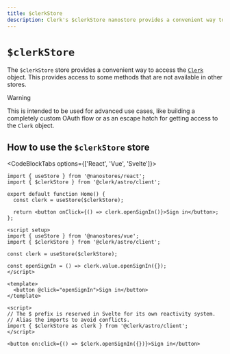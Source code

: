 ```yaml
---
title: $clerkStore
description: Clerk's $clerkStore nanostore provides a convenient way to access the `Clerk` object. This provides access to some methods that are not available in other stores.
---
```


# `$clerkStore`

The `$clerkStore` store provides a convenient way to access the [`Clerk`](https://clerk.com/docs/references/javascript/clerk/clerk) object. This provides access to some methods that are not available in other stores.

> [!WARNING]
> This is intended to be used for advanced use cases, like building a completely custom OAuth flow or as an escape hatch for getting access to the `Clerk` object.

## How to use the `$clerkStore` store

<CodeBlockTabs options={['React', 'Vue', 'Svelte']}>
  ```tsx {{ prettier: false, filename: 'components/sign-in.tsx' }}
  import { useStore } from '@nanostores/react';
  import { $clerkStore } from '@clerk/astro/client';

  export default function Home() {
    const clerk = useStore($clerkStore);

    return <button onClick={() => clerk.openSignIn()}>Sign in</button>;
  };
  ```

  ```vue {{ prettier: false, filename: 'components/sign-in.vue' }}
  <script setup>
  import { useStore } from '@nanostores/vue';
  import { $clerkStore } from '@clerk/astro/client';

  const clerk = useStore($clerkStore);

  const openSignIn = () => clerk.value.openSignIn({});
  </script>

  <template>
    <button @click="openSignIn">Sign in</button>
  </template>
  ```

  ```svelte {{ prettier: false, filename: 'components/sign-in.svelte' }}
  <script>
  // The $ prefix is reserved in Svelte for its own reactivity system.
  // Alias the imports to avoid conflicts.
  import { $clerkStore as clerk } from '@clerk/astro/client';
  </script>

  <button on:click={() => $clerk.openSignIn({})}>Sign in</button>
  ```
</CodeBlockTabs>
